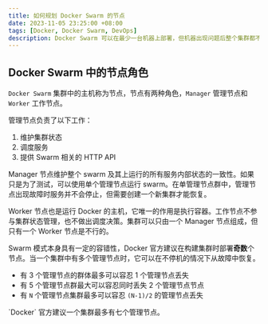 ```yaml
---
title: 如何规划 Docker Swarm 的节点
date: 2023-11-05 23:25:00 +08:00
tags: [Docker, Docker Swarm, DevOps]
description: Docker Swarm 可以在最少一台机器上部署，但机器出现问题后整个集群都不再可用，那如何规划集群中的节点更加合理呢？
---
```



## Docker Swarm 中的节点角色

`Docker Swarm` 集群中的主机称为节点，节点有两种角色，`Manager` 管理节点和 `Worker` 工作节点。

管理节点负责了以下工作：

1. 维护集群状态
2. 调度服务
3. 提供 Swarm 相关的 HTTP API

Manager 节点维护整个 swarm 及其上运行的所有服务内部状态的一致性。如果只是为了测试，可以使用单个管理节点运行 swarm。在单管理节点群中，管理节点出现故障时服务并不会停止，但需要创建一个新集群才能恢复。

Worker 节点也是运行 Docker 的主机，它唯一的作用是执行容器。工作节点不参与集群状态管理，也不做出调度决策。集群可以只由一个 Manager 节点组成，但只有一个 Worker 节点是不行的。

Swarm 模式本身具有一定的容错性，Docker 官方建议在构建集群时部署**奇数**个节点。当一个集群中有多个管理节点时，它可以在不停机的情况下从故障中恢复。

- 有 3 个管理节点的群体最多可以容忍 1 个管理节点丢失
- 有 5 个管理节点群最大可以容忍同时丢失 2 个管理节点节点
- 有 `N` 个管理节点集群最多可以容忍 `(N-1)/2` 的管理节点丢失

<Note type="info">
`Docker` 官方建议一个集群最多有七个管理节点。

</Note>
